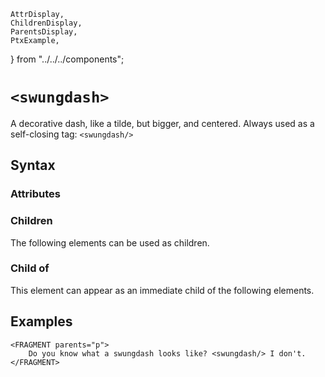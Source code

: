     AttrDisplay,
    ChildrenDisplay,
    ParentsDisplay,
    PtxExample,
} from "../../../components";

# `<swungdash>`

A decorative dash, like a tilde, but bigger, and centered.
Always used as a self-closing tag: `<swungdash/>`

## Syntax

### Attributes

<AttrDisplay name="swungdash" />

### Children

The following elements can be used as children.

<ChildrenDisplay name="swungdash" />

### Child of

This element can appear as an immediate child of the following elements.

<ParentsDisplay name="swungdash" />

## Examples
```ptx-example
<FRAGMENT parents="p">
    Do you know what a swungdash looks like? <swungdash/> I don't.
</FRAGMENT>
```